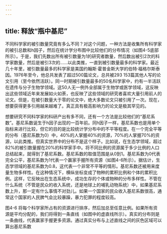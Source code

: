 ```yaml
---
---
---
```

title: 释放“瓶中基尼”
---




不同科学家的被引数量究竟有多么不同？对这个问题，一种方法是收集所有科学家的被引总数和h因子，然后在统计学分布图中比较他们的分布情况（如图4-5底部所示）。于是，我们先数出所有被引数量为1的研究者数量，然后数出被引2次的科学家数量，然后是被引3次的……以此类推，一直到被引数量最多的科学家。最近几十年里，被引数量最多的科学家是美国约翰斯·霍普金斯大学的伯特·福格尔斯泰因。1976年至今，他总共发表了超过500篇论文，总共被293 153篇其他人写的论文引用（至今依然活跃）。同一时期被引数量最多的50名科学家中，约有一半活跃在遗传与分子生物学领域。这50人无一例外全部属于生物学或医学领域，这反映出这些领域近年来发展如火如荼，也反映了这些领域的研究者喜欢大量引用前人的论文。但是，在被引数量大于零的论文中，绝大多数论文只被引用了一次。现在，想要获得更多引用越来越难了。真正具有极高影响力的论文是极其罕见的。

想要研究不同科学家的科研产出有多不同，还有一个方法是比较他们的“基尼系数”。基尼系数诞生于h因子出现的一百年前。同h因子一样，基尼系数也是用单个指标来进行比较，但它的目的是比较统计学分布中的不平等程度。在一个完全平等的分布（基尼系数为0）中，40%的人掌握40%的资源，70%的人掌握70%的资源，以此类推。但真实世界中的分布不是这个样子。比如说，在生态学领域，超过82%的被引数量握在20%的科学家手中。将不同比例的资源属于多少比例的人口总结起来，就得到了基尼系数。基尼系数的取值范围是从0到1。基尼系数为0代表完全公平，基尼系数为1代表一个赢家手握所有资源（如图4-6所示）。据估计，生态学领域的基尼系数为0.8，这代表一个非常不平等的情形。基尼系数还被用来度量生物多样性。在这种情况下，横纵坐标变成了物种的累积比例和个体的累积比例。这样，它反映出在生态系统中，成功生存的个体或物种的分布多样性。不管在什么系统（不管是民众的收入系统，还是地球上的哺乳动物系统）中，如果基尼系数上升，那一定有什么事情不对劲儿。如果一个国家的民众收入基尼系数很高，通常这个国家的人民脾气会比较暴躁，暴力犯罪的程度较高。

图4-6 将每个科学家所占有的资源进行排序，然后加总至任意比例。如果所有资源是平均分配的，我们将得到一条直线（如图中的虚直线所示）。真实的分布则是一条曲线，代表赢家手握更多资源。通过真实分布与上述直线之间的灰色区域可以算出基尼系数